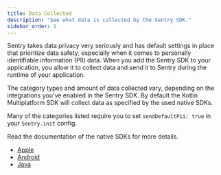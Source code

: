 ```yaml
---
title: Data Collected
description: "See what data is collected by the Sentry SDK."
sidebar_order: 1
---
```


Sentry takes data privacy very seriously and has default settings in place that prioritize data safety, especially when it comes to personally identifiable information (PII) data. When you add the Sentry SDK to your application, you allow it to collect data and send it to Sentry during the runtime of your application.

The category types and amount of data collected vary, depending on the integrations you've enabled in the Sentry SDK. By default the Kotlin Multiplatform SDK will collect data as specified by the used native SDKs.

Many of the categories listed require you to set <PlatformLink to="/configuration/options/#send-default-pii">`sendDefaultPii: true`</PlatformLink> in your `Sentry.init` config.

Read the documentation of the native SDKs for more details.
- [Apple](/platforms/apple/data-management/data-collected/)
- [Android](/platforms/android/data-management/data-collected/)
- [Java](/platforms/java/data-management/data-collected/)
